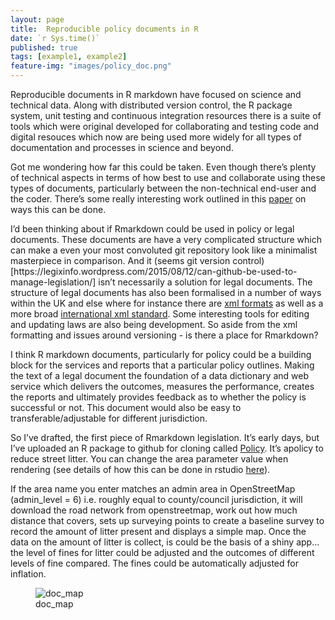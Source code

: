 ```yaml
---
layout: page
title:  Reproducible policy documents in R
date: `r Sys.time()`
published: true
tags: [example1, example2]
feature-img: "images/policy_doc.png"
---
```



Reproducible documents in R markdown have focused on science and technical data. Along with distributed version control, the R package system, unit testing and continuous integration resources there is a suite of tools which were original developed for collaborating and testing code and digital resouces which now are being used more widely for all types of documentation and processes in science and beyond.

Got me wondering how far this could be taken. Even though there's plenty of technical aspects in terms of how best to use and collaborate using these types of documents, particularly between the non-technical end-user and the coder. There's some really interesting work outlined in this [paper](https://www.stat.auckland.ac.nz/~paul/Reports/invert/invert.html) on ways this can be done.

I'd been thinking about if Rmarkdown could be used in policy or legal documents. These documents are have a very complicated structure which can make a even your most convoluted git repository look like a minimalist masterpiece in comparison. And it (seems git version control)[https://legixinfo.wordpress.com/2015/08/12/can-github-be-used-to-manage-legislation/] isn't necessarily a solution for legal documents.  The structure of legal documents has also been formalised in a number of ways within the UK and else where for instance there are [xml formats](http://www.legislation.gov.uk/developer/formats) as well as a more broad [international xml standard](http://www.akomantoso.org/). Some interesting tools for editing and updating laws are also being development. So aside from the xml formatting and issues around versioning - is there a place for Rmarkdown?
 
I think R markdown documents, particularly for policy could be a building block for the services and reports that a particular policy outlines. Making the text of a legal document the foundation of a data dictionary and web service which delivers the outcomes, measures the performance, creates the reports and ultimately provides feedback as to whether the policy is successful or not. This document would also be easy to transferable/adjustable for different jurisdiction.

So I've drafted, the first piece of Rmarkdown legislation. It's early days, but I've uploaded an R package to github for cloning called [Policy](https://github.com/fozy81/policy). It's apolicy to reduce street litter. You can change the area parameter value when rendering (see details of how this can be done in rstudio [here](http://rmarkdown.rstudio.com/developer_parameterized_reports.html)). 

If the area name you enter matches an admin area in OpenStreetMap (admin_level = 6) i.e. roughly equal to county/council jurisdiction, it will download the road network from openstreetmap, work out how much distance that covers, sets up surveying points to create a baseline survey to record the amount of litter present and displays a simple map. Once the data on the amount of litter is collect, is could be the basis of a shiny app...the level of fines for litter could be adjusted and the outcomes of different levels of fine compared. The fines could be automatically adjusted for inflation. 

![doc_map]({{ site.url }}/images/policy_map.png)

